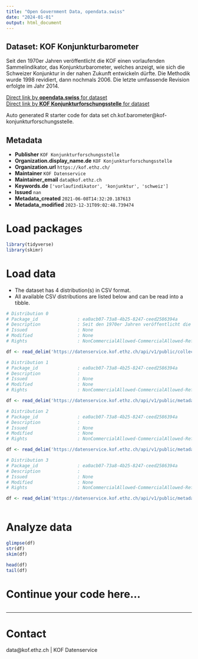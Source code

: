 ```yaml
---
title: "Open Government Data, opendata.swiss"
date: "2024-01-01"
output: html_document
---
```


## Dataset: KOF Konjunkturbarometer

Seit den 1970er Jahren veröffentlicht die KOF einen vorlaufenden Sammelindikator, das Konjunkturbarometer, welches anzeigt, wie sich die Schweizer Konjunktur in der nahen Zukunft entwickeln dürfte. Die Methodik wurde 1998 revidiert, dann nochmals 2006. Die letzte umfassende Revision erfolgte im Jahr 2014.

[Direct link by **opendata.swiss** for dataset](https://opendata.swiss/de/dataset/kof-konjunkturbarometer)<br>
[Direct link by **KOF Konjunkturforschungsstelle** for dataset](https://kof.ethz.ch/prognosen-indikatoren/indikatoren/kof-konjunkturbarometer.html)

Auto generated R starter code for data set ch.kof.barometer@kof-konjunkturforschungsstelle.

## Metadata

- **Publisher** `KOF Konjunkturforschungsstelle`
- **Organization.display_name.de** `KOF Konjunkturforschungsstelle`
- **Organization.url** `https://kof.ethz.ch/`
- **Maintainer** `KOF Datenservice`
- **Maintainer_email** `data@kof.ethz.ch`
- **Keywords.de** `['vorlaufindikator', 'konjunktur', 'schweiz']`
- **Issued** `nan`
- **Metadata_created** `2021-06-08T14:32:20.187613`
- **Metadata_modified** `2023-12-31T09:02:48.739474`


# Load packages

```r

library(tidyverse)
library(skimr)

```

# Load data

-   The dataset has 4 distribution(s) in CSV format.
-   All available CSV distributions are listed below and can be read into a tibble.

```r

# Distribution 0
# Package_id               : ea0acb07-73a8-4b25-8247-ceed2586394a
# Description              : Seit den 1970er Jahren veröffentlicht die KOF einen vorlaufenden Sammelindikator, das Konjunkturbarometer, welches anzeigt, wie sich die Schweizer Konjunktur in der nahen Zukunft entwickeln dürfte. Die Methodik wurde 1998 revidiert, dann nochmals 2006. Die letzte umfassende Revision erfolgte im Jahr 2014.
# Issued                   : None
# Modified                 : None
# Rights                   : NonCommercialAllowed-CommercialAllowed-ReferenceRequired

df <- read_delim('https://datenservice.kof.ethz.ch/api/v1/public/collections/ogd_ch.kof.barometer?mime=csv')

# Distribution 1
# Package_id               : ea0acb07-73a8-4b25-8247-ceed2586394a
# Description              : 
# Issued                   : None
# Modified                 : None
# Rights                   : NonCommercialAllowed-CommercialAllowed-ReferenceRequired

df <- read_delim('https://datenservice.kof.ethz.ch/api/v1/public/metadata/collections/ogd_ch.kof.barometer?mime=csv&locale=de')

# Distribution 2
# Package_id               : ea0acb07-73a8-4b25-8247-ceed2586394a
# Description              : 
# Issued                   : None
# Modified                 : None
# Rights                   : NonCommercialAllowed-CommercialAllowed-ReferenceRequired

df <- read_delim('https://datenservice.kof.ethz.ch/api/v1/public/metadata/collections/ogd_ch.kof.barometer?mime=csv&locale=en')

# Distribution 3
# Package_id               : ea0acb07-73a8-4b25-8247-ceed2586394a
# Description              : 
# Issued                   : None
# Modified                 : None
# Rights                   : NonCommercialAllowed-CommercialAllowed-ReferenceRequired

df <- read_delim('https://datenservice.kof.ethz.ch/api/v1/public/metadata/collections/ogd_ch.kof.barometer?mime=csv&locale=fr')



```

# Analyze data

```r

glimpse(df)
str(df)
skim(df)

head(df)
tail(df)

```

# Continue your code here...

```r

```

------------------------------------------------------------------------

# Contact

data@kof.ethz.ch | KOF Datenservice

